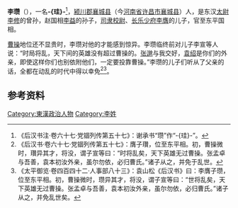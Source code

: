 '''李瓒'''（{{bd|？||？||}}），一名'''-{珪}-'''<ref>《后汉书注·卷六十七·党锢列传第五十七》：谢承书“瓒”作“-{珪}-”。</ref>，[[颍川郡|颍川郡]][[襄城县|襄城县]]（今[[河南省|河南省]][[许昌市|许昌市]][[襄城县|襄城县]]）人，是东汉[[太尉|太尉]][[李修|李修]]的曾孙，赵国相[[李益|李益]]的孙子，[[司隶校尉|司隶校尉]]、[[长乐少府|长乐少府]][[李膺_(东汉)|李膺]]的儿子，官至东平国相。

[[曹操|曹操]]地位还不显贵时，李瓒对他的才能感到惊异。李瓒临终前对儿子李宣等人说：“时局将乱，天下间的英雄没有超过曹操的。[[张邈|张邈]]与我交好，[[袁绍|袁绍]]是你们的外亲，即使这样你们也别依附他们，一定要投靠曹操。”李瓒的儿子们听从了父亲的话，全都在动乱的时代中得以幸免<ref>《后汉书·卷六十七·党锢列传第五十七》：膺子瓚，位至东平相。初，曹操微时，瓚异其才，将没，谓子宣等曰：“时将乱矣，天下英雄无过曹操。张孟卓与吾善，袁本初汝外亲，虽尔勿依，必归曹氏。”诸子从之，并免于乱世。</ref><ref>《太平御览·卷四百四十二·人事部八十三》：袁山松《后汉书》曰：李膺子瓒，位至东平相。初，曹操微时，瓒异其才，将没，谓子宣等曰：“世将乱矣，天下英雄无过曹操。张孟卓与吾善，袁本初汝外亲，虽尔勿依，必归曹氏。”诸子从之，并免乱世矣。</ref>。

==参考资料==
{{reflist}}

[[Category:東漢政治人物|Category:東漢政治人物]]
[[Category:李姓|Category:李姓]]